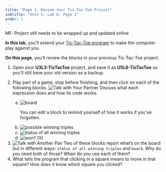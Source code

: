 ```yaml
---
title: "Page 1: Review Your Tic-Tac-Toe Project"
subtitle: "Unit 5, Lab 6, Page 1"
order: 1
---
```


::: todo
<p>MF: Project still needs to be wrapped up and updated online</p>
:::

::: learn
<p><strong>In this lab</strong>, you'll extend your
<a href="/unit-3/lab-3/1-find-ties.html" title="Tic-Tac-Toe program">Tic-Tac-Toe
program</a> to make the computer play against you.</p>

<p><strong>On this page</strong>, you'll review the blocks in your
previous Tic-Tac-Toe project.</p>
:::

::: forYouToDo
<ol>

<li>Open your <strong>U3L3-TicTacToe</strong> project, and save it as
<strong>U5L6-TicTacToe</strong> so you'll still have your old version as
a backup.</li>

<li>

Play part of a game, stop before finishing, and then click on each of
the following blocks.
<img src="/img/icons/talk-with-your-partner.png" title="Talk with Your Partner" alt="Talk with Your Partner" class="inline"/>
Discuss what each expression does and how its code works.

<ol type="a">

<li><img src="/img/5-algorithms/board.png" title="board" alt="board"/></li>

::: sidenote
You can edit a block to remind yourself of how it works if you've
forgotten.
:::

<li><img src="/img/5-algorithms/possible-winning-triples.png" title="possible winning triples" alt="possible winning triples"/></li>

<li><img src="/img/5-algorithms/status-of-all-winning-triples.png" title="status of all winning triples" alt="status of all winning triples"/></li>

<li><img src="/img/5-algorithms/wonp-x.png" title="won? (X)" alt="won? (X)"/></li>

</ol>

</li>

<li><img src="/img/icons/talk-with-another-pair.png" title="Talk with Another Pair" alt="Talk with Another Pair" class="float-end"/>
Two of these blocks report what's on the board but in different ways:
`status of all winning triples` and `board`. Why
do you need both of those? When do you use each of them?</li>

<li>What tells the program that clicking in a square means to move in
that square? How does it know which square you clicked?</li>

</ol>
:::
